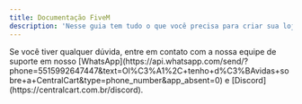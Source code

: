 ```yaml
---
title: Documentação FiveM
description: 'Nesse guia tem tudo o que você precisa para criar sua loja para seu servidor de FiveM e automatizar a entrega de forma rápida e prática.'
---
```


<Card horizontal title="Como instalar o script do FIVEM" icon="folder-arrow-down" href="/fivem/instalacao" color="#25d366"> 
</Card>

<Card horizontal title="Como configurar QBCore em sua loja" icon="folder-gear" href="/fivem/qbcore" color="#25d366"> 
</Card>

<Card horizontal title="Como adicionar escolha de veículos/itens no produto" icon="cars" href="/fivem/adicionar-escolhas" color="#25d366"> 
</Card>

<Card horizontal title="Como deixar um produto temporário" icon="clock-three-thirty" href="/general/produto-temporario" color="#25d366"> 
</Card>

<Card horizontal title="Como criar um vip inicial" icon="circle-star" href="/general/vip-inicial" color="#25d366"> 
</Card>

<Card horizontal title="Como criar uma loja para seu servidor de FIVEM" icon="basket-shopping" href="/fivem/como-criar-loja" color="#25d366"> 
</Card>

<Card horizontal title="Como configurar o widget de conexão" icon="sliders" href="/fivem/widget-de-conexao" color="#25d366"> 
</Card>

<Card horizontal title="Integrando o sistema salário no painel da CentralCart" icon="money-bill-trend-up" href="/fivem/salario" color="#25d366"> 
</Card>

<Card horizontal title="Como funciona a configuração do script da CentralCart" icon="gear" href="/general/config-cfx" color="#25d366"> 
</Card>

<Check>
Se você tiver qualquer dúvida, entre em contato com a nossa equipe de suporte
em nosso [WhatsApp](https://api.whatsapp.com/send/?phone=5515992647447&text=Ol%C3%A1%2C+tenho+d%C3%BAvidas+sobre+a+CentralCart&type=phone_number&app_absent=0) 
e [Discord](https://centralcart.com.br/discord).
</Check>

